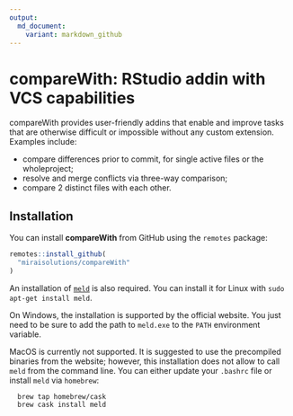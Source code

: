 ```yaml
---
output:
  md_document:
    variant: markdown_github
---
```


<!-- README.md is generated from README.Rmd. Please edit that file -->

# **compareWith**: RStudio addin with VCS capabilities

compareWith provides user-friendly addins that enable and improve tasks that are otherwise difficult or impossible without any custom extension. Examples include:

  - compare differences prior to commit, for single active files or the wholeproject; 
  - resolve and merge conflicts via three-way comparison; 
  - compare 2 distinct files with each other.  

## Installation

You can install **compareWith** from GitHub using the `remotes` package:
```r
remotes::install_github(
  "miraisolutions/compareWith"
)
```

An installation of [`meld`](http://meldmerge.org) is also required. You can install it for Linux with `sudo apt-get install meld`.

On Windows, the installation is supported by the official website. You just need to be sure to add the path to `meld.exe` to the `PATH` environment variable.

MacOS is currently not supported. It is suggested to use the precompiled binaries from the website; however, this installation does not allow to call `meld` from the command line. You can either update your `.bashrc` file or install `meld` via `homebrew`:
```
  brew tap homebrew/cask
  brew cask install meld
```
